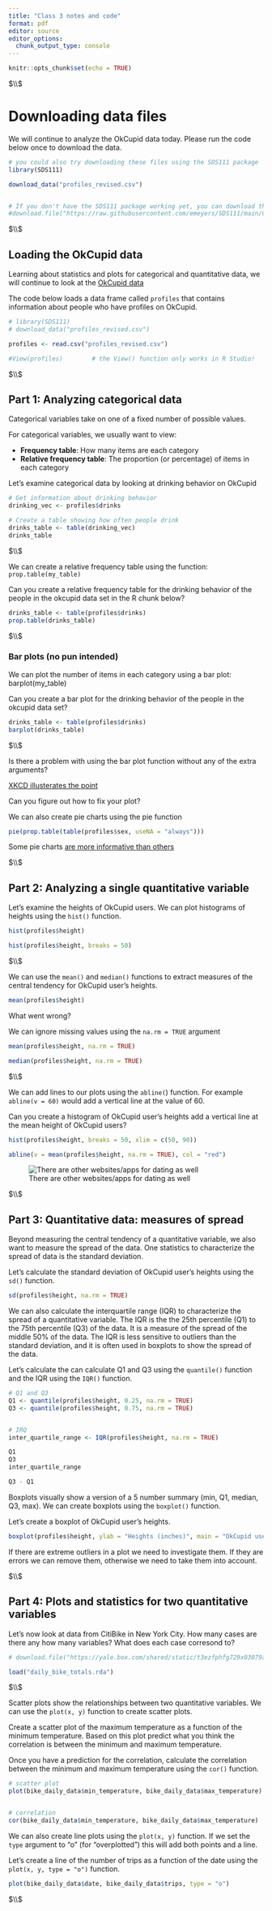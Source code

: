 ```yaml
---
title: "Class 3 notes and code"
format: pdf
editor: source
editor_options: 
  chunk_output_type: console
---
```





```r
knitr::opts_chunk$set(echo = TRUE)
```





$\\$




# Downloading data files 


We will continue to analyze the OkCupid data today. Please run the code below once to download the data. 


```r

# you could also try downloading these files using the SDS111 package
library(SDS111)

download_data("profiles_revised.csv")


# If you don't have the SDS111 package working yet, you can download the files using the following commands
#download.file("https://raw.githubusercontent.com/emeyers/SDS111/main/ClassMaterial/data/profiles_revised.csv", "profiles_revised.csv", mode = "wb")

```





$\\$







## Loading the OkCupid data


Learning about statistics and plots for categorical and quantitative data, we will continue to look at the [OkCupid data](https://www.okcupid.com)

The code below loads a data frame called `profiles` that contains information about people who have profiles on OkCupid.


```r

# library(SDS111)
# download_data("profiles_revised.csv")

profiles <- read.csv("profiles_revised.csv")

#View(profiles)        # the View() function only works in R Studio!


```




$\\$







## Part 1: Analyzing categorical data


Categorical variables take on one of a fixed number of possible values. 

For categorical variables, we usually want to view:

 * **Frequency table**: How many items are each category 
 * **Relative frequency table**: The proportion (or percentage) of items in each category

Let's examine categorical data by looking at drinking behavior on OkCupid


```r

# Get information about drinking behavior
drinking_vec <- profiles$drinks

# Create a table showing how often people drink
drinks_table <- table(drinking_vec)
drinks_table

```





$\\$




We can create a relative frequency table using the function: `prop.table(my_table)` 

Can you create a relative frequency table for the drinking behavior of the people in the okcupid data set in the R chunk below? 


```r

drinks_table <- table(profiles$drinks)
prop.table(drinks_table)

```





$\\$




### Bar plots (no pun intended)

We can plot the number of items in each category using a bar plot: barplot(my_table) 

Can you create a bar plot for the drinking behavior of the people in the okcupid data set? 

```r

drinks_table <- table(profiles$drinks)
barplot(drinks_table)

```





$\\$





Is there a problem with using the bar plot function without any of the extra arguments? 

[XKCD illusterates the point](https://xkcd.com/833/)

Can you figure out how to fix your plot? 

We can also create pie charts using the pie function

```r

pie(prop.table(table(profiles$sex, useNA = "always")))

```



Some pie charts [are more informative than others](http://robslink.com/SAS/democd91/pyramid_pie.htm)




$\\$





## Part 2: Analyzing a single quantitative variable


Let's examine the heights of OkCupid users. We can plot histograms of heights using the `hist()` function. 


```r

hist(profiles$height)

hist(profiles$height, breaks = 50)


```




$\\$



We can use the `mean()` and `median()` functions to extract measures of the central tendency for OkCupid user's heights.



```r


mean(profiles$height)


```



What went wrong? 


We can ignore missing values using the `na.rm = TRUE` argument


```r


mean(profiles$height, na.rm = TRUE)

median(profiles$height, na.rm = TRUE)


```




$\\$





We can add lines to our plots using the `abline(`) function. For example `abline(v = 60)` would add a vertical line at the value of 60. 

Can you create a histogram of OkCupid user's heights add a vertical line at the mean height of OkCupid users? 



```r


hist(profiles$height, breaks = 50, xlim = c(50, 90))

abline(v = mean(profiles$height, na.rm = TRUE), col = "red")


```




![There are other websites/apps for dating as well](https://i.kym-cdn.com/photos/images/original/001/293/992/d80.jpg)




$\\$






## Part 3: Quantitative data: measures of spread


Beyond measuring the central tendency of a quantitative variable, we also want to measure the spread of the data. One statistics to characterize the spread of data is the standard deviation.

Let's calculate the standard deviation of OkCupid user's heights using the `sd()` function. 



```r

sd(profiles$height, na.rm = TRUE)

```


We can also calculate the interquartile range (IQR) to characterize the spread of a quantitative variable. The IQR is the the 25th percentile (Q1) to the 75th percentile (Q3) of the data. It is a measure of the spread of the middle 50% of the data. The IQR is less sensitive to outliers than the standard deviation, and it is often used in boxplots to show the spread of the data.

Let's calculate the  can calculate Q1 and Q3 using the `quantile()` function and the IQR using the `IQR()` function.

```r

# Q1 and Q3
Q1 <- quantile(profiles$height, 0.25, na.rm = TRUE)
Q3 <- quantile(profiles$height, 0.75, na.rm = TRUE)


# IRQ
inter_quartile_range <- IQR(profiles$height, na.rm = TRUE)

Q1
Q3
inter_quartile_range

Q3 - Q1

```





Boxplots visually show a version of a 5 number summary (min, Q1, median, Q3, max). We can create boxplots using the `boxplot()` function. 

Let's create a boxplot of OkCupid user's heights.


```r

boxplot(profiles$height, ylab = "Heights (inches)", main = "OkCupid users' heights")


```

If there are extreme outliers in a plot we need to investigate them. If they are errors we can remove them, otherwise we need to take them into account. 






$\\$





## Part 4: Plots and statistics for two quantitative variables



Let's now look at data from CitiBike in New York City. How many cases are there any how many variables? What does each case corresond to? 

```r

# download.file("https://yale.box.com/shared/static/t3ezfphfg729x03079aajop0d3f454wm.rda", "daily_bike_totals.rda")

load("daily_bike_totals.rda")

```





$\\$





Scatter plots show the relationships between two quantitative variables. We can use the `plot(x, y)` function to create scatter plots. 

Create a scatter plot of the maximum temperature as a function of the minimum temperature. Based on this plot predict what you think the correlation is between the minimum and maximum temperature.

Once you have a prediction for the correlation, calculate the correlation between the minimum and maximum temperature using the `cor()` function.



```r


# scatter plot
plot(bike_daily_data$min_temperature, bike_daily_data$max_temperature)


# correlation 
cor(bike_daily_data$min_temperature, bike_daily_data$max_temperature)


```




We can also create line plots using the `plot(x, y)` function. If we set the `type` argument to "o" (for "overplotted") this will add both points and a line. 

Let's create a line of the number of trips as a function of the date using the `plot(x, y, type = "o")` function.


```r

plot(bike_daily_data$date, bike_daily_data$trips, type = "o")


```





$\\$










